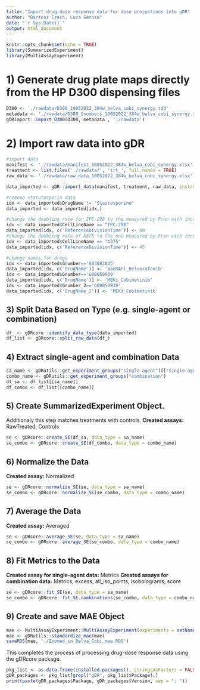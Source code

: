 ```yaml
---
title: "Import drug-dose response data for dose projections into gDR"
author: "Bartosz Czech, Luca Gerosa"
date: "`r Sys.Date()`"
output: html_document
---
```


```r
knitr::opts_chunk$set(echo = TRUE)
library(SummarizedExperiment)
library(MultiAssayExperiment)
```

# 1) Generate drug plate maps directly from the HP D300 dispensing files

```r
D300 <- './rawdata/D300_10052022_384w_belva_cobi_synergy.tdd' 
metadata <- './rawdata/D300_Gnumbers_10052022_384w_belva_cobi_synergy.xlsx'
gDRimport::import_D300(D300, metadata , './rawdata')
```

# 2) Import raw data into gDR

```r
#import data
manifest <- './rawdata/manifest_10052022_384w_belva_cobi_synergy.xlsx'
treatment <- list.files('./rawdata/', 'trt_', full.names = TRUE)
raw_data <- './rawdata/raw_data_10052022_384w_belva_cobi_synergy.xlsx'    

data_imported <- gDR::import_data(manifest, treatment, raw_data, instrument = "Tecan")

#remove statutosporin data
idx <- data_imported$DrugName != "Staurosporine" 
data_imported <- data_imported[idx,]

#change the doubling rate for IPC-298 to the measured by Fran with incucyte
idx <- data_imported$CellLineName == "IPC-298"
data_imported[idx, c('ReferenceDivisionTime')] <- 60
#change the doubling rate of A375 to the one measured by Fran with incucyte
idx <- data_imported$CellLineName == "A375"
data_imported[idx, c('ReferenceDivisionTime')] <- 45

#change names for drugs
idx <- data_imported$Gnumber=='G03083045' 
data_imported[idx, c('DrugName')] <- 'panRAFi_Belvarafenib'
idx <- data_imported$Gnumber=='G00050939' 
data_imported[idx, c('DrugName')] <- 'MEKi_Cobimetinib'
idx <- data_imported$Gnumber_2=='G00050939' 
data_imported[idx, c('DrugName_2')] <- 'MEKi_Cobimetinib'

```
## 3) Split Data Based on Type (e.g. single-agent or combination)

```r
df_ <- gDRcore::identify_data_type(data_imported)
df_list <- gDRcore::split_raw_data(df_)
```

## 4) Extract single-agent and combination Data

```r
sa_name <- gDRutils::get_experiment_groups("single-agent")[["single-agent"]]
combo_name <- gDRutils::get_experiment_groups("combination")
df_sa <- df_list[[sa_name]]
df_combo <- df_list[[combo_name]]
```

## 5) Create SummarizedExperiment Object.
Additionaly this step matches treatments with controls.
**Created assays:** RawTreated, Controls

```r
se <- gDRcore::create_SE(df_sa, data_type = sa_name)
se_combo <- gDRcore::create_SE(df_combo, data_type = combo_name)
```

## 6) Normalize the Data
**Created assay:** Normalized

```r
se <- gDRcore::normalize_SE(se, data_type = sa_name)
se_combo <- gDRcore::normalize_SE(se_combo, data_type = combo_name)
```

## 7) Average the Data
**Created assay:** Averaged

```r
se <- gDRcore::average_SE(se, data_type = sa_name)
se_combo <- gDRcore::average_SE(se_combo, data_type = combo_name)
```

## 8) Fit Metrics to the Data
**Created assay for single-agent data:** Metrics
**Created assays for combination data:** Metrics, excess, all_iso_points, isobolograms, score

```r
se <- gDRcore::fit_SE(se, data_type = sa_name)
se_combo <- gDRcore::fit_SE.combinations(se_combo, data_type = combo_name)
```

## 9) Create and save MAE Object

```r
mae <- MultiAssayExperiment::MultiAssayExperiment(experiments = setNames(list(se, se_combo), c(sa_name, combo_name)))
mae <- gDRutils::standardize_mae(mae)
saveRDS(mae, './Zoomed_in_Belva_Cobi_mae.RDS')
```

This completes the process of processing drug-dose response data using the gDRcore package.

```r
pkg_list <- as.data.frame(installed.packages(), stringsAsFactors = FALSE)
gDR_packages <- pkg_list[grepl("gDR", pkg_list$Package),]
print(paste(gDR_packages$Package, gDR_packages$Version, sep = ": "))
```
